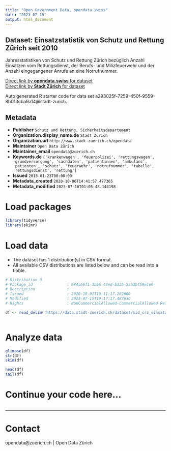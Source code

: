 ```yaml
---
title: "Open Government Data, opendata.swiss"
date: "2023-07-16"
output: html_document
---
```


## Dataset: Einsatzstatistik von Schutz und Rettung Zürich seit 2010


Jahresstatistiken von Schutz und Rettung Zürich bezüglich Anzahl Einsätzen vom Rettungsdienst, der Berufs- und Milizfeuerwehr und der Anzahl eingegangener Anrufe an eine Notrufnummer.


[Direct link by **opendata.swiss** for dataset](https://opendata.swiss/de/dataset/einsatzstatistik-von-schutz-und-rettung-zurich-seit-20101)<br>
[Direct link by **Stadt Zürich** for dataset](https://data.stadt-zuerich.ch/dataset/sid_srz_einsatzstatistik)

Auto generated R starter code for data set a293025f-7259-450f-9559-8b013cba9a14@stadt-zurich.

## Metadata

- **Publisher** `Schutz und Rettung, Sicherheitsdepartement`
- **Organization.display_name.de** `Stadt Zürich`
- **Organization.url** `http://www.stadt-zuerich.ch/opendata`
- **Maintainer** `Open Data Zürich`
- **Maintainer_email** `opendata@zuerich.ch`
- **Keywords.de** `['krankenwagen', 'feuerpolizei', 'rettungswagen', 'grundversorgung', 'sachdaten', 'patientinnen', 'ambulanz', 'patienten', 'schutz', 'feuerwehr', 'notrufnummer', 'tabelle', 'rettungsdienst', 'rettung']`
- **Issued** `2015-01-23T00:00:00`
- **Metadata_created** `2020-10-06T14:41:57.477365`
- **Metadata_modified** `2023-07-16T01:05:48.144198`


# Load packages

```r

library(tidyverse)
library(skimr)

```

# Load data

-   The dataset has 1 distribution(s) in CSV format.
-   All available CSV distributions are listed below and can be read into a tibble.

```r

# Distribution 0
# Package_id               : 084ab6f1-3b36-43ed-b12b-5ab3bf59e1e9
# Description              : 
# Issued                   : 2020-10-01T19:11:17.262600
# Modified                 : 2023-07-15T19:17:17.487630
# Rights                   : NonCommercialAllowed-CommercialAllowed-ReferenceNotRequired

df <- read_delim('https://data.stadt-zuerich.ch/dataset/sid_srz_einsatzstatistik/download/SRZ_einsatzstatistik_seit2010.csv')



```

# Analyze data

```r

glimpse(df)
str(df)
skim(df)

head(df)
tail(df)

```

# Continue your code here...

```r

```

------------------------------------------------------------------------

# Contact

opendata@zuerich.ch | Open Data Zürich
